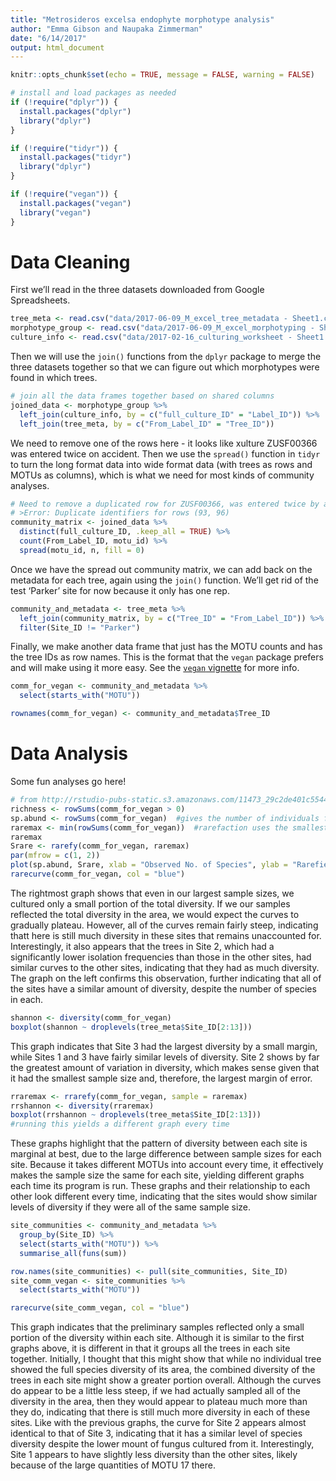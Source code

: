 ```yaml
---
title: "Metrosideros excelsa endophyte morphotype analysis"
author: "Emma Gibson and Naupaka Zimmerman"
date: "6/14/2017"
output: html_document
---
```


```r
knitr::opts_chunk$set(echo = TRUE, message = FALSE, warning = FALSE)
```

```r
# install and load packages as needed 
if (!require("dplyr")) {
  install.packages("dplyr")
  library("dplyr")
}

if (!require("tidyr")) {
  install.packages("tidyr")
  library("dplyr")
}

if (!require("vegan")) {
  install.packages("vegan")
  library("vegan")
}
```

# Data Cleaning

First we'll read in the three datasets downloaded from Google Spreadsheets.

```r
tree_meta <- read.csv("data/2017-06-09_M_excel_tree_metadata - Sheet1.csv")
morphotype_group <- read.csv("data/2017-06-09_M_excel_morphotyping - Sheet1.csv")
culture_info <- read.csv("data/2017-02-16_culturing_worksheet - Sheet1.csv")
```

Then we will use the `join()` functions from the `dplyr` package to merge the three datasets together so that we can figure out which morphotypes were found in which trees.

```r
# join all the data frames together based on shared columns 
joined_data <- morphotype_group %>%
  left_join(culture_info, by = c("full_culture_ID" = "Label_ID")) %>%
  left_join(tree_meta, by = c("From_Label_ID" = "Tree_ID"))
```

We need to remove one of the rows here - it looks like xulture ZUSF00366 was entered twice on accident. Then we use the `spread()` function in `tidyr` to turn the long format data into wide format data (with trees as rows and MOTUs as columns), which is what we need for most kinds of community analyses.

```r
# Need to remove a duplicated row for ZUSF00366, was entered twice by accident
# >Error: Duplicate identifiers for rows (93, 96)
community_matrix <- joined_data %>%
  distinct(full_culture_ID, .keep_all = TRUE) %>%
  count(From_Label_ID, motu_id) %>%
  spread(motu_id, n, fill = 0) 
```

Once we have the spread out community matrix, we can add back on the metadata for each tree, again using the `join()` function. We'll get rid of the test 'Parker' site for now because it only has one rep.

```r
community_and_metadata <- tree_meta %>%
  left_join(community_matrix, by = c("Tree_ID" = "From_Label_ID")) %>%
  filter(Site_ID != "Parker")
```

Finally, we make another data frame that just has the MOTU counts and has the tree IDs as row names. This is the format that the `vegan` package prefers and will make using it more easy. See the [`vegan` vignette](http://cc.oulu.fi/~jarioksa/opetus/metodi/vegantutor.pdf) for more info.

```r
comm_for_vegan <- community_and_metadata %>%
  select(starts_with("MOTU"))

rownames(comm_for_vegan) <- community_and_metadata$Tree_ID
```

# Data Analysis

Some fun analyses go here!

```r
# from http://rstudio-pubs-static.s3.amazonaws.com/11473_29c2de401c55441ca5350862ebd04456.html
richness <- rowSums(comm_for_vegan > 0)
sp.abund <- rowSums(comm_for_vegan)  #gives the number of individuals found in each plot
raremax <- min(rowSums(comm_for_vegan))  #rarefaction uses the smallest number of observations (individuals here) per sample to extrapolate the expected number if all other samples only had that number of observations
raremax
Srare <- rarefy(comm_for_vegan, raremax)
par(mfrow = c(1, 2))
plot(sp.abund, Srare, xlab = "Observed No. of Species", ylab = "Rarefied No. of Species")
rarecurve(comm_for_vegan, col = "blue")


```

The rightmost graph shows that even in our largest sample sizes, we cultured only a small portion of the total diversity. If we our samples reflected the total diversity in the area, we would expect the curves to gradually plateau. However, all of the curves remain fairly steep, indicating thatt here is still much diversity in these sites that remains unaccounted for.
Interestingly, it also appears that the trees in Site 2, which had a significantly lower isolation frequencies than those in the other sites, had similar curves to the other sites, indicating that they had as much diversity. The graph on the left confirms this observation, further indicating that all of the sites have a similar amount of diversity, despite the number of species in each.


```r
shannon <- diversity(comm_for_vegan)
boxplot(shannon ~ droplevels(tree_meta$Site_ID[2:13]))

```

This graph indicates that Site 3 had the largest diversity by a small margin, while Sites 1 and 3 have fairly similar levels of diversity. Site 2 shows by far the greatest amount of variation in diversity, which makes sense given that it had the smallest sample size and, therefore, the largest margin of error.


```r
rraremax <- rrarefy(comm_for_vegan, sample = raremax)
rrshannon <- diversity(rraremax)
boxplot(rrshannon ~ droplevels(tree_meta$Site_ID[2:13]))
#running this yields a different graph every time


```

These graphs highlight that the pattern of diversity between each site is marginal at best, due to the large difference between sample sizes for each site. Because it takes different MOTUs into account every time, it effectively makes the sample size the same for each site, yielding different graphs each time its program is run. These graphs and their relationship to each other look different every time, indicating that the sites would show similar levels of diversity if they were all of the same sample size.


```r
site_communities <- community_and_metadata %>% 
  group_by(Site_ID) %>%
  select(starts_with("MOTU")) %>%
  summarise_all(funs(sum))

row.names(site_communities) <- pull(site_communities, Site_ID)
site_comm_vegan <- site_communities %>%
  select(starts_with("MOTU"))

rarecurve(site_comm_vegan, col = "blue")


```

This graph indicates that the preliminary samples reflected only a small portion of the diversity within each site. Although it is similar to the first graphs above, it is different in that it groups all the trees in each site together. Initially, I thought that this might show that while no individual tree showed the full species diversity of its area, the combined diversity of the trees in each site might show a greater portion overall. Although the curves do appear to be a little less steep, if we had actually sampled all of the diversity in the area, then they would appear to plateau much more than they do, indicating that there is still much more diversity in each of these sites.
Like with the previous graphs, the curve for Site 2 appears almost identical to that of Site 3, indicating that it has a similar level of species diversity despite the lower mount of fungus cultured from it. Interestingly, Site 1 appears to have slightly less diversity than the other sites, likely because of the large quantities of MOTU 17 there.

